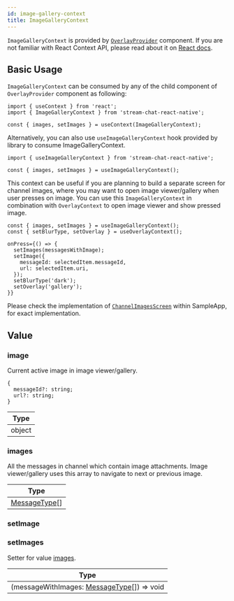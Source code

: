 ```yaml
---
id: image-gallery-context
title: ImageGalleryContext
---
```



`ImageGalleryContext` is provided by [`OverlayProvider`](../core-components/overlay_provider.mdx) component. If you are not familiar with React Context API, please read about it on [React docs](https://reactjs.org/docs/context.html).

## Basic Usage

`ImageGalleryContext` can be consumed by any of the child component of `OverlayProvider` component as following:

```tsx
import { useContext } from 'react';
import { ImageGalleryContext } from 'stream-chat-react-native';

const { images, setImages } = useContext(ImageGalleryContext);
```

Alternatively, you can also use `useImageGalleryContext` hook provided by library to consume ImageGalleryContext.

```tsx
import { useImageGalleryContext } from 'stream-chat-react-native';

const { images, setImages } = useImageGalleryContext();
```

This context can be useful if you are planning to build a separate screen for channel images, where you may want to open image viewer/gallery when user presses on image.
You can use this `ImageGalleryContext` in combination with `OverlayContext` to open image viewer and show pressed image.

```tsx
const { images, setImages } = useImageGalleryContext();
const { setBlurType, setOverlay } = useOverlayContext();

onPress={() => {
  setImages(messagesWithImage);
  setImage({
    messageId: selectedItem.messageId,
    url: selectedItem.uri,
  });
  setBlurType('dark');
  setOverlay('gallery');
}}
```

Please check the implementation of [`ChannelImagesScreen`](https://github.com/GetStream/stream-chat-react-native/blob/main/examples/SampleApp/src/screens/ChannelImagesScreen.tsx) within SampleApp, for exact implementation.

## Value

### image

Current active image in image viewer/gallery.

```tsx
{
  messageId?: string;
  url?: string;
}
```

| Type   |
| ------ |
| object |

### images

All the messages in channel which contain image attachments. Image viewer/gallery uses this array to navigate to next or previous image.

| Type                                                                                                                                        |
| ------------------------------------------------------------------------------------------------------------------------------------------- |
| [MessageType](https://github.com/GetStream/stream-chat-react-native/blob/main/package/src/components/MessageList/hooks/useMessageList.ts)[] |

### setImage

<SetImage />

### setImages

Setter for value [images](#images).

| Type                                                                                                                                                                     |
| ------------------------------------------------------------------------------------------------------------------------------------------------------------------------ |
| (messageWithImages: [MessageType](https://github.com/GetStream/stream-chat-react-native/blob/main/package/src/components/MessageList/hooks/useMessageList.ts)[]) => void |
